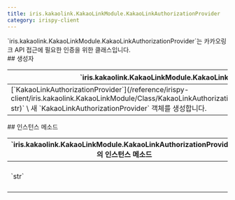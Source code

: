 ```yaml
---
title: iris.kakaolink.KakaoLinkModule.KakaoLinkAuthorizationProvider
category: irispy-client
---
```


<Section>
  `iris.kakaolink.KakaoLinkModule.KakaoLinkAuthorizationProvider`는 카카오링크 API 접근에 필요한 인증을 위한 클래스입니다.
</Section>
<Section>
  ## 생성자

  <Table>
    <Thead>
      <Tr>
        <Th>`iris.kakaolink.KakaoLinkModule.KakaoLinkAuthorizationProvider`의 생성자</Th>
      </Tr>
    </Thead>
    <Tbody>
      <Tr>
        <Td>
          [`KakaoLinkAuthorizationProvider`](/reference/irispy-client/iris.kakaolink.KakaoLinkModule/Class/KakaoLinkAuthorizationProvider/KakaoLinkAuthorizationProvider)`(iris_url: str)` \
          새 `KakaoLinkAuthorizationProvider` 객체를 생성합니다.
        </Td>
      </Tr>
    </Tbody>
  </Table>
</Section>
<Section>
  ## 인스턴스 메소드

  <Table>
    <Thead>
      <Tr>
        <Th colSpan={2}>`iris.kakaolink.KakaoLinkModule.KakaoLinkAuthorizationProvider`의 인스턴스 메소드</Th>
      </Tr>
    </Thead>
    <Tbody>
      <Tr>
        <Td><span>`str`</span></Td>
        <Td>
          [`get_authorization`](/reference/irispy-client/iris.kakaolink.KakaoLinkModule/Class/KakaoLinkAuthorizationProvider/get_authorization)`()` \
          카카오링크 API에 접근하기 위한 access token을 반환합니다.
        </Td>
      </Tr>
    </Tbody>
  </Table>
</Section>